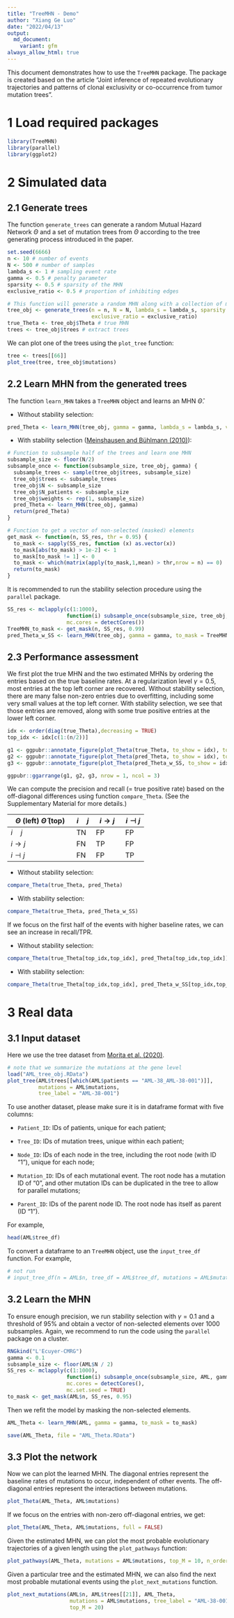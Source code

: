 ```yaml
---
title: "TreeMHN - Demo"
author: "Xiang Ge Luo"
date: "2022/04/13"
output: 
  md_document:
    variant: gfm
always_allow_html: true
---
```


This document demonstrates how to use the `TreeMHN` package. The package is created based on the article "Joint inference of repeated evolutionary trajectories and patterns of clonal exclusivity or co-occurrence from tumor mutation trees".

# 1 Load required packages

```r
library(TreeMHN)
library(parallel)
library(ggplot2)
```

# 2 Simulated data

## 2.1 Generate trees

The function `generate_trees` can generate a random Mutual Hazard Network $\Theta$ and a set of mutation trees from $\Theta$ according to the tree generating process introduced in the paper.

```r
set.seed(6666)
n <- 10 # number of events
N <- 500 # number of samples
lambda_s <- 1 # sampling event rate
gamma <- 0.5 # penalty parameter
sparsity <- 0.5 # sparsity of the MHN
exclusive_ratio <- 0.5 # proportion of inhibiting edges

# This function will generate a random MHN along with a collection of mutation trees
tree_obj <- generate_trees(n = n, N = N, lambda_s = lambda_s, sparsity = sparsity, 
                           exclusive_ratio = exclusive_ratio)
true_Theta <- tree_obj$Theta # true MHN
trees <- tree_obj$trees # extract trees
```

We can plot one of the trees using the `plot_tree` function:
```r
tree <- trees[[66]]
plot_tree(tree, tree_obj$mutations)
```

## 2.2 Learn MHN from the generated trees

The function `learn_MHN` takes a `TreeMHN` object and learns an MHN $\hat{\Theta}$. 

- Without stability selection:

```r
pred_Theta <- learn_MHN(tree_obj, gamma = gamma, lambda_s = lambda_s, verbose = TRUE)
```

- With stability selection ([Meinshausen and Bühlmann (2010)](https://rss.onlinelibrary.wiley.com/doi/abs/10.1111/j.1467-9868.2010.00740.x)):

```r
# Function to subsample half of the trees and learn one MHN
subsample_size <- floor(N/2)
subsample_once <- function(subsample_size, tree_obj, gamma) {
  subsample_trees <- sample(tree_obj$trees, subsample_size)
  tree_obj$trees <- subsample_trees
  tree_obj$N <- subsample_size
  tree_obj$N_patients <- subsample_size
  tree_obj$weights <- rep(1, subsample_size)
  pred_Theta <- learn_MHN(tree_obj, gamma)
  return(pred_Theta)
}

# Function to get a vector of non-selected (masked) elements 
get_mask <- function(n, SS_res, thr = 0.95) {
  to_mask <- sapply(SS_res, function (x) as.vector(x))
  to_mask[abs(to_mask) > 1e-2] <- 1
  to_mask[to_mask != 1] <- 0
  to_mask <- which(matrix(apply(to_mask,1,mean) > thr,nrow = n) == 0)
  return(to_mask)
}
```

It is recommended to run the stability selection procedure using the `parallel` package.

```r
SS_res <- mclapply(c(1:1000), 
                   function(i) subsample_once(subsample_size, tree_obj, gamma), 
                   mc.cores = detectCores())
TreeMHN_to_mask <- get_mask(n, SS_res, 0.99)
pred_Theta_w_SS <- learn_MHN(tree_obj, gamma = gamma, to_mask = TreeMHN_to_mask)
```


## 2.3 Performance assessment

We first plot the true MHN and the two estimated MHNs by ordering the entries based on the true baseline rates. At a regularization level $\gamma = 0.5$, most entries at the top left corner are recovered. Without stability selection, there are many false non-zero entries due to overfitting, including some very small values at the top left corner. With stability selection, we see that those entries are removed, along with some true positive entries at the lower left corner.

```r
idx <- order(diag(true_Theta),decreasing = TRUE)
top_idx <- idx[c(1:(n/2))]
```

```r
g1 <- ggpubr::annotate_figure(plot_Theta(true_Theta, to_show = idx), top = "True MHN")
g2 <- ggpubr::annotate_figure(plot_Theta(pred_Theta, to_show = idx), top = "TreeMHN")
g3 <- ggpubr::annotate_figure(plot_Theta(pred_Theta_w_SS, to_show = idx), top = "TreeMHN with stability selection")
```

```r
ggpubr::ggarrange(g1, g2, g3, nrow = 1, ncol = 3)
```


We can compute the precision and recall (= true positive rate) based on the off-diagonal differences using function `compare_Theta`. (See the Supplementary Material for more details.)

$\Theta$ (left) $\hat{\Theta}$ (top)  | $i \quad j$ | $i \rightarrow j$ | $i \dashv j$
------------------------------------- | ----------- | ----------------- | -------------
  $i \quad j$                         | TN          |     FP            |     FP            
  $i \rightarrow j$                   | FN          |     TP            |     FP            
  $i \dashv j$                        | FN          |     FP            |     TP    

- Without stability selection:

```r
compare_Theta(true_Theta, pred_Theta)
```

- With stability selection:

```r
compare_Theta(true_Theta, pred_Theta_w_SS)
```

If we focus on the first half of the events with higher baseline rates, we can see an increase in recall/TPR. 

- Without stability selection:

```r
compare_Theta(true_Theta[top_idx,top_idx], pred_Theta[top_idx,top_idx])
```

- With stability selection:

```r
compare_Theta(true_Theta[top_idx,top_idx], pred_Theta_w_SS[top_idx,top_idx])
```

# 3 Real data

## 3.1 Input dataset

Here we use the tree dataset from [Morita et al. (2020)](https://www.nature.com/articles/s41467-020-19119-8).

```r
# note that we summarize the mutations at the gene level
load("AML_tree_obj.RData")
plot_tree(AML$trees[[which(AML$patients == "AML-38_AML-38-001")]], 
          mutations = AML$mutations, 
          tree_label = "AML-38-001") 
```

To use another dataset, please make sure it is in dataframe format with five columns:

- `Patient_ID`: IDs of patients, unique for each patient;

- `Tree_ID`: IDs of mutation trees, unique within each patient;

- `Node_ID`: IDs of each node in the tree, including the root node (with ID "1"), unique for each node;

- `Mutation_ID`: IDs of each mutational event. The root node has a mutation ID of "0", and other mutation IDs can be duplicated in the tree to allow for parallel mutations;

- `Parent_ID`: IDs of the parent node ID. The root node has itself as parent (ID "1").

For example,

```r
head(AML$tree_df)
```

To convert a dataframe to an `TreeMHN` object, use the `input_tree_df` function. For example,

```r
# not run
# input_tree_df(n = AML$n, tree_df = AML$tree_df, mutations = AML$mutations, tree_labels = AML$tree_labels)
```


## 3.2 Learn the MHN

To ensure enough precision, we run stability selection with $\gamma = 0.1$ and a threshold of $95\%$ and obtain a vector of non-selected elements over $1000$ subsamples. Again, we recommend to run the code using the `parallel` package on a cluster.

```r
RNGkind("L'Ecuyer-CMRG")
gamma <- 0.1
subsample_size <- floor(AML$N / 2)
SS_res <- mclapply(c(1:1000), 
                   function(i) subsample_once(subsample_size, AML, gamma), 
                   mc.cores = detectCores(), 
                   mc.set.seed = TRUE)
to_mask <- get_mask(AML$n, SS_res, 0.95)
```

Then we refit the model by masking the non-selected elements.

```r
AML_Theta <- learn_MHN(AML, gamma = gamma, to_mask = to_mask)
```

```r
save(AML_Theta, file = "AML_Theta.RData")
```

## 3.3 Plot the network

Now we can plot the learned MHN. The diagonal entries represent the baseline rates of mutations to occur, independent of other events. The off-diagonal entries represent the interactions between mutations.

```r
plot_Theta(AML_Theta, AML$mutations)
```

If we focus on the entries with non-zero off-diagonal entries, we get:

```r
plot_Theta(AML_Theta, AML$mutations, full = FALSE)
```

Given the estimated MHN, we can plot the most probable evolutionary trajectories of a given length using the `plot_pathways` function:

```r
plot_pathways(AML_Theta, mutations = AML$mutations, top_M = 10, n_order = 4)
```

Given a particular tree and the estimated MHN, we can also find the next most probable mutational events using the `plot_next_mutations` function.

```r
plot_next_mutations(AML$n, AML$trees[[21]], AML_Theta, 
                    mutations = AML$mutations, tree_label = "AML-38-001", 
                    top_M = 20)
```

